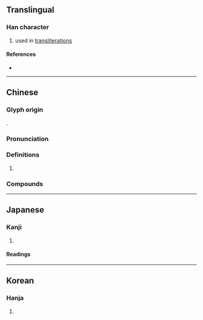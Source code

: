 {{also|哔}}
{{character info/new}}
==Translingual==

===Han character===
{{Han char|rn=30|rad=口|as=11|sn=14|four=66054|canj=RWTJ|ids=⿰口畢}}

# used in [[transliteration]]s

====References====
* {{Han ref|kx=0204.120|dkj=04139|dj=0426.320|hdz=10667.070|uh=55F6|ud=22006|bh=B9CD|bd=47565}}

----

==Chinese==
{{zh-forms|s=哔}}

===Glyph origin===
{{Han compound|口|畢|ls=psc|c1=s|c2=p|t1=mouth}}. 

===Pronunciation===
{{zh-pron
|m=bì
|c=bat1
|cat=
}}

===Definitions===
{{zh-hanzi}}

# {{rfdef|zh}}

===Compounds===
{{zh-der|嗶嗶剝剝|嗶嘰|嗶剝|咖嗶丁|你行你上，不行別嗶嗶}}

----

==Japanese==

===Kanji===
{{ja-kanji|grade=|rs=口11}}

# {{rfdef|ja|sort=口11}}

====Readings====
{{ja-readings
|goon=ひち
|kanon=ひつ
|kun=}}

----

==Korean==

===Hanja===
{{ko-hanja|hangeul=필|rv=pil|mr=p'il}}

# {{rfdef|ko|sort=口11}}